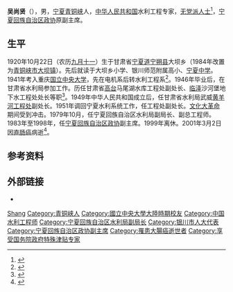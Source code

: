 {{同名人物|吴尚贤|吴尚贤}}
'''吴尚贤'''（{{bd|1920年|10月22日|2001年|3月2日|catIdx=Wu}}），男，[[宁夏回族自治区|宁夏]][[青铜峡市|青铜峡]]人，[[中华人民共和国|中华人民共和国]]水利工程专家，[[无党派人士|无党派人士]]<ref>{{cite book |title=中国各民主党派工商联无党派著名人士 |date=1995 |publisher=改革出版社 |isbn=9787800725937 |page=266}}</ref>，[[宁夏回族自治区政协|宁夏回族自治区政协]]原副主席。

== 生平 ==
1920年10月22日（农历[[九月十一|九月十一]]）生于甘肃省[[宁夏道|宁夏道]][[宁朔县|宁朔县]]大坝乡（1984年改置为[[青铜峡市|青铜峡市]][[大坝镇_(青铜峡市)|大坝镇]]）。先后就读于大坝乡小学、银川师范附属高小、[[银川一中|宁夏中学]]。1941年考入重庆[[國立中央大學_(南京)|国立中央大学]]，先在电机系后转水利工程系<ref>{{cite web |title=吴尚贤(1920-2001):国立中央大学水利系1946年毕业校友 |url=https://seuaa.seu.edu.cn/2008/0306/c1675a25560/pagem.htm |publisher=东南大学校友总会 |date=2008-03-04 |archivedate=2020-08-28 |archiveurl=https://web.archive.org/web/20200828052442/https://seuaa.seu.edu.cn/2008/0306/c1675a25560/pagem.htm |accessdate=2020-08-28 |dead-url=no }}</ref>。1946年毕业后，在甘肃省水利局参加工作。历任甘肃省[[高台县|高台]]马尾湖水库工程处副处长、[[临泽县|临泽]]沙河堡地下水工程处处长等职<ref>{{cite book |editor=宁夏政协文史和学习委员会 |editor2=宁夏回族自治区水利厅 |title=黄河与宁夏水利 |date=2006 |publisher=宁夏人民出版社 |isbn=7227033872 |page=19}}</ref>。1949年中华人民共和国成立后，任甘肃省水利局武威[[黄羊河水库|黄羊河工程处]]副处长。1951年调回宁夏水利系统工作，任工程处副处长。[[文化大革命|文化大革命]]期间受到冲击。1979年10月，任宁夏回族自治区水利局副局长、副总工程师。1983年至1998年，任[[宁夏回族自治区政协|宁夏回族自治区政协]]副主席。1999年离休。2001年3月2日因[[直肠癌|直肠癌]]病逝<ref>{{cite book |editor=吴洪相 |title=宁夏水利五十年·第三卷·水利人文 |date=2008 |publisher=[[宁夏人民出版社|宁夏人民出版社]] |isbn=9787227039433 |page=19-20}}</ref>。

== 参考资料 ==
{{reflist}}

== 外部链接 ==
*{{cite web |title=当代人物——吴尚贤 |url=http://slt.nx.gov.cn/SLXC/JSWM/DYCR/201304/t20130420_1752740.html |publisher=宁夏回族自治区水利厅 |archiveurl=https://web.archive.org/web/20200828042203/http://slt.nx.gov.cn/SLXC/JSWM/DYCR/201304/t20130420_1752740.html |archivedate=2020-08-28 |date=2018-03-22 |accessdate=2020-08-28 |dead-url=no }}
{{Authority control}}
{{DEFAULTSORT:Wu}}
[[Category:吴姓|Shang]]
[[Category:青铜峡人|Category:青铜峡人]]
[[Category:國立中央大學大陸時期校友|Category:國立中央大學大陸時期校友]]
[[Category:中国水利工程师|Category:中国水利工程师]]
[[Category:宁夏回族自治区水利局副局长|Category:宁夏回族自治区水利局副局长]]
[[Category:银川市人大代表|Category:银川市人大代表]]
[[Category:宁夏回族自治区政协副主席|Category:宁夏回族自治区政协副主席]]
[[Category:罹患大腸癌逝世者|Category:罹患大腸癌逝世者]]
[[Category:享受国务院政府特殊津贴专家|Category:享受国务院政府特殊津贴专家]]